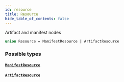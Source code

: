 ```yaml
---
id: resource
title: Resource
hide_table_of_contents: false
---
```



Artifact and manifest nodes

```graphql
union Resource = ManifestResource | ArtifactResource
```


### Possible types

#### [`ManifestResource`](/swapi/objects/manifest-resource)




#### [`ArtifactResource`](/swapi/objects/artifact-resource)
